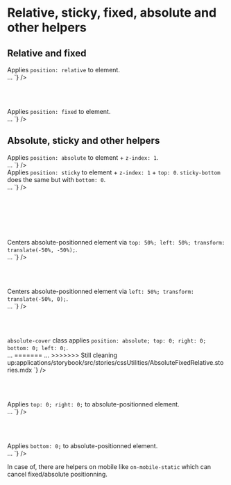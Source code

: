 
<Meta title={getTitle(__filename)} />

# Relative, sticky, fixed, absolute and other helpers

## Relative and fixed

<div class="flex flex-justify-space-between mb2 on-mobile-flex-column">
<div class="w49 flex-align-self-center">
    Applies <code>position: relative</code> to element.
  </div>
  <div class="w49">
<Source
  language='html'
  dark
  format
  code={`
<span className="relative">…</span>
`}
/>

  </div>
</div>

<br /><br />

<div class="flex flex-justify-space-between mb2 on-mobile-flex-column">
  <div class="w49 flex-align-self-center">
    Applies <code>position: fixed</code> to element.
  </div>
  <div class="w49">
<Source
  language='html'
  dark
  format
  code={`
<span className="fixed">…</span>
`}
/>
  </div>
</div>

## Absolute, sticky and other helpers

<div class="flex flex-justify-space-between mb2 on-mobile-flex-column">
  <div class="w49 flex-align-self-center">
    Applies <code>position: absolute</code> to element + <code>z-index: 1</code>.
  </div>
  <div class="w49">
<Source
  language='html'
  dark
  format
  code={`
<span className="absolute">…</span>
`}
/>
  </div>
</div>

<div class="flex flex-justify-space-between mb2 on-mobile-flex-column">
  <div class="w49 flex-align-self-center">
    Applies <code>position: sticky</code> to element + <code>z-index: 1</code> + <code>top: 0</code>.
    <code>sticky-bottom</code> does the same but with <code>bottom: 0</code>.
  </div>
  <div class="w49">
<Source
  language='html'
  dark
  format
  code={`
<span className="sticky-top">…</span>
`}
/>
  </div>
</div>

<br /><br />

<br /><br />

<div class="flex flex-justify-space-between mb2 on-mobile-flex-column">
  <div class="w49 flex-align-self-center">
    Centers absolute-positionned element via <code>top: 50%; left: 50%; transform: translate(-50%, -50%);</code>.
  </div>
  <div class="w49">
<Source
  language='html'
  dark
  format
  code={`
<span className="absolute-center">…</span>
`}
/>
  </div>
</div>

<br /><br />

<div class="flex flex-justify-space-between mb2 on-mobile-flex-column">
  <div class="w49 flex-align-self-center">
    Centers absolute-positionned element via <code>left: 50%; transform: translate(-50%, 0);</code>.
  </div>
  <div class="w49">
<Source
  language='html'
  dark
  format
  code={`
<span className="absolute-center-x">…</span>
`}
/>
  </div>
</div>

<br /><br />

<div class="flex flex-justify-space-between mb2 on-mobile-flex-column">
  <div class="w49 flex-align-self-center">
    <code>absolute-cover</code> class applies <code>position: absolute; top: 0; right: 0; bottom: 0; left: 0;</code>.
  </div>
  <div class="w49">
<Source
  language='html'
  dark
  format
  code={`
<<<<<<< HEAD:applications/storybook/src/stories/styles/AbsoluteFixedRelative.stories.mdx
<span className="absolute-cover">…</span>
=======
<span className="covered-absolute">…</span>
>>>>>>> Still cleaning up:applications/storybook/src/stories/cssUtilities/AbsoluteFixedRelative.stories.mdx
`}
/>
  </div>
</div>

<br /><br />

<div class="flex flex-justify-space-between mb2 on-mobile-flex-column">
  <div class="w49 flex-align-self-center">
    Applies <code>top: 0; right: 0;</code> to absolute-positionned element.
  </div>
  <div class="w49">
<Source
  language='html'
  dark
  format
  code={`
<span className="top-right">…</span>
`}
/>
  </div>
</div>

<br /><br />

<div class="flex flex-justify-space-between mb2 on-mobile-flex-column">
	<div class="w49 flex-align-self-center">
	  Applies <code>bottom: 0;</code> to absolute-positionned element.
	</div>
  <div class="w49">
<Source
  language='html'
  dark
  format
  code={`
<span className="bottom">…</span>
`}
/>
	</div>
</div>

In case of, there are helpers on mobile like <code>on-mobile-static</code> which can cancel fixed/absolute positionning.


